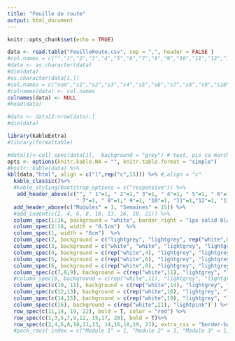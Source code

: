 ```yaml
---
title: "Feuille de route"
output: html_document
---
```


```r
knitr::opts_chunk$set(echo = TRUE)
```



```r
data <- read.table("FeuilleRoute.csv", sep = ",", header = FALSE )
#col.names = c("","1","2","3","4","5","6","7","8","9","10","11","12","13","14","15")
#data <- as.character(data)
#dim(data)
#as.character(data[1,])
#col.names = c("nom","s1","s2","s3","s4","s5","s6","s7","s8","s9","s10","s11","s12","s13","s14","s15")
#colnames(data) <- col.names
colnames(data) <- NULL
#head(data)

#data <- data[2:nrow(data),]
#dim(data)
```



```r
library(kableExtra)
#library(formattable)

#data[1]<-cell_spec(data[1],  background = "grey") # test, pis ca marche pas du tout
opts <- options(knitr.kable.NA = "", knitr.table.format = "simple")
#knitr::kable(data) %>%
kbl(data,"html", align = c("l",rep("c",15))) %>% #,align = "c" 
  kable_classic()%>%
  #kable_styling(bootstrap_options = c("responsive")) %>%
   add_header_above(c("", " 1"=1, " 2"=1," 3"=1, " 4"=1, " 5"=1, " 6"=1, 
                      " 7"=1, " 8"=1," 9"=1, "10"=1, "11"=1,"12"=1, "13"=1, "14"=1,"15"=1)) %>% 
  add_header_above(c("Modules" = 1, "Semaines" = 15)) %>%
  #add_indent(c(2, 4, 6, 8, 10, 13, 16, 18, 21)) %>% 
  column_spec(1:16, background = "white", border_right = "1px solid black") %>%
  column_spec(2:16, width = "0.5cm")  %>%
  column_spec(1, width = "6cm")  %>%
  column_spec(2, background = c("lightgrey", "lightgrey", rep("white",8), "lightpink", rep("white",11)) ) %>%
  column_spec(3, background = c("white", "white", "lightgrey", "lightgrey", rep("white",6), "lightpink", rep("white",11)) ) %>%
  column_spec(4, background = c(rep("white",4), "lightgrey", "lightgrey", rep("white",4), "lightpink", rep("white",11)) ) %>%
  column_spec(5, background = c(rep("white",6), "lightgrey", "lightgrey", rep("white",2), "lightpink", rep("white",11)) ) %>%
  column_spec(6, background = c(rep("white",8), "lightgrey", "lightgrey", "lightpink", rep("white",11)) ) %>%
  column_spec(c(7,8,9), background = c(rep("white",11), "lightgrey", "lightgrey", "lightpink", rep("white",8)) ) %>%
  #column_spec(8, background = c(rep("white",11), "lightgrey", "lightgrey", "lightpink", rep("white",10)) ) %>%
  column_spec(c(10, 11), background = c(rep("white",14), "lightgrey", "lightgrey", "white", "white","lightpink", rep("white",3)) ) %>%
  column_spec(c(12,13), background = c(rep("white",16), "lightgrey", "lightgrey", "lightpink", rep("white",3)) ) %>%
  column_spec(c(14,15), background = c(rep("white",19), "lightgrey", "lightgrey",  rep("white",1)) ) %>%
  column_spec(c(16), background = c(rep("white",21), "lightpink") ) %>%
  row_spec(c(11,14, 19, 22), bold = T, color = "red") %>%
  row_spec(c(1,3,5,7,9,12, 15,17, 20), bold = T)%>%
  row_spec(c(2,4,6,8,10,11,13, 14,16,18,19, 21), extra_css = "border-bottom: 1px solid black")
  #pack_rows( index = c("Module 1" = 1, "Module 2" = 1, "Module 3" = 1, "Module 4" = 1, "Module 5" = 1, "Travail noté 1" = 1),label_row_css = "background-color: #666; color: #fff;")



```


